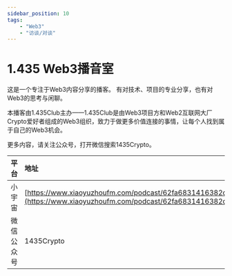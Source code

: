 ---
sidebar_position: 10
tags:
    - "Web3"
    - "访谈/对谈"
---

# 1.435 Web3播音室

这是一个专注于Web3内容分享的播客。
有对技术、项目的专业分享，也有对Web3的思考与闲聊。

本播客由1.435Club主办——1.435Club是由Web3项目方和Web2互联网大厂Crypto爱好者组成的Web3组织，致力于做更多价值连接的事情，让每个人找到属于自己的Web3机会。

更多内容，请关注公众号，打开微信搜索1435Crypto。

| 平台 | 地址 |
|:--|:----|
| 小宇宙 | [https://www.xiaoyuzhoufm.com/podcast/62fa6831416382ce728b7413](https://www.xiaoyuzhoufm.com/podcast/62fa6831416382ce728b7413) |
| 微信公众号 | 1435Crypto |
